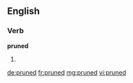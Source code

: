 ==English==

===Verb===
'''pruned'''

# {{past of|[[prune]]}}

[[de:pruned]]
[[fr:pruned]]
[[mg:pruned]]
[[vi:pruned]]